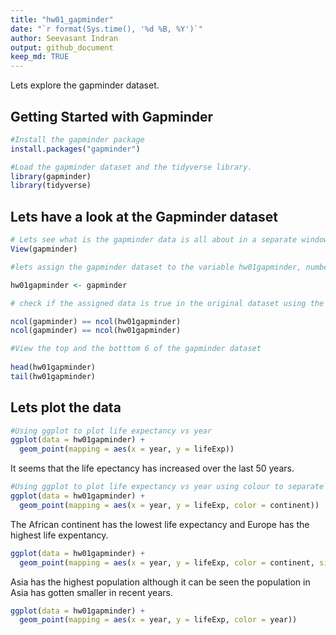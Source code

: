 ```yaml
---
title: "hw01_gapminder"
date: "`r format(Sys.time(), '%d %B, %Y')`"
author: Seevasant Indran
output: github_document
keep_md: TRUE
---
```


Lets explore the gapminder dataset.

## Getting Started with Gapminder

```r
#Install the gapminder package
install.packages("gapminder")
```

```r
#Load the gapminder dataset and the tidyverse library.
library(gapminder)
library(tidyverse)

```

## Lets have a look at the Gapminder dataset


```r
# Lets see what is the gapminder data is all about in a separate window
View(gapminder) 

```

```r

#lets assign the gapminder dataset to the variable hw01gapminder, number of onservation (rows = 1704) and variables (column = 6), look on the global environment.

hw01gapminder <- gapminder

# check if the assigned data is true in the original dataset using the ncol() and nrow() function.

ncol(gapminder) == ncol(hw01gapminder)
ncol(gapminder) == ncol(hw01gapminder)
```

```r

#View the top and the botttom 6 of the gapminder dataset
  
head(hw01gapminder)
tail(hw01gapminder)

```

## Lets plot the data

```r
#Using ggplot to plot life expectancy vs year
ggplot(data = hw01gapminder) + 
  geom_point(mapping = aes(x = year, y = lifeExp))
```

It seems that the life epectancy has increased over the last 50 years.

```r
#Using ggplot to plot life expectancy vs year using colour to separate by continents
ggplot(data = hw01gapminder) + 
  geom_point(mapping = aes(x = year, y = lifeExp, color = continent))
```

The African continent has the lowest life expectancy and Europe has the highest life expentancy.

```r
ggplot(data = hw01gapminder) + 
  geom_point(mapping = aes(x = year, y = lifeExp, color = continent, size = pop))
```

Asia has the highest population although it can be seen the population in Asia has gotten smaller in recent years.

```r
ggplot(data = hw01gapminder) + 
  geom_point(mapping = aes(x = year, y = lifeExp, color = year))
```


